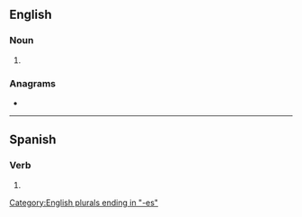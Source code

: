 ==English==

===Noun===
{{head|en|noun form}}

# {{plural of|alias|lang=en}}

===Anagrams===
* {{anagrams|en|a=aaeilss|assaile}}

[[Category:English plurals ending in "-es"]]

----

==Spanish==

===Verb===
{{head|es|verb form}}

# {{es-verb form of|ending=ar|mood=subjunctive|tense=imperfect|sera=se|pers=2|formal=no|number=singular|aliar}}